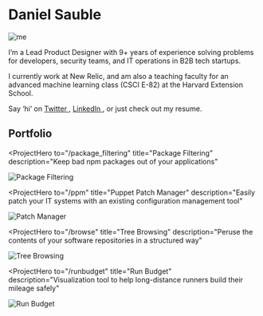 

<SEO title="Home" />

# Daniel Sauble

<img src={DanielImg} alt="me" class="mug" />

I&rsquo;m a Lead Product Designer with 9+ years of experience solving problems for
developers, security teams, and IT operations in B2B tech startups.

I currently work at New Relic, and am also a teaching faculty for an advanced
machine learning class (CSCI E-82) at the Harvard Extension School.

Say ‘hi’ on <a href="https://www.twitter.com/djsauble" target="_blank">Twitter <i class="fa fa-external-link" aria-hidden="true"></i></a>, <a href="https://www.linkedin.com/in/djsauble/" target="_blank">LinkedIn <i class="fa fa-external-link" aria-hidden="true"></i></a>, or just check out my <Link to="/resume">resume</Link>.

## Portfolio

<ProjectHero
  to="/package_filtering"
  title="Package Filtering"
  description="Keep bad npm packages out of your applications"
>
  <img src={PackageFilteringImg} alt="Package Filtering" class="border" />
</ProjectHero>

<ProjectHero
  to="/ppm"
  title="Puppet Patch Manager"
  description="Easily patch your IT systems with an existing configuration
        management tool"
>
  <img src={PuppetPatchManagerImg} alt="Patch Manager" class="border" />
</ProjectHero>

<ProjectHero
  to="/browse"
  title="Tree Browsing"
  description="Peruse the contents of your software repositories in a structured way"
>
  <img src={TreeBrowsingImg} alt="Tree Browsing" class="border" />
</ProjectHero>

<ProjectHero
  to="/runbudget"
  title="Run Budget"
  description="Visualization tool to help long-distance runners build their mileage
        safely"
>
  <img src={ForrestCruiseImg} alt="Run Budget" class="border" />
</ProjectHero>
